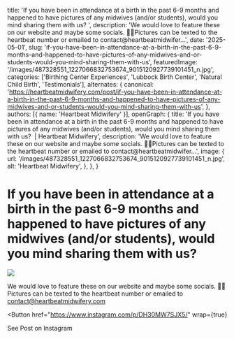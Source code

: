   title: 'If you have been in attendance at a birth in the past 6-9 months and happened to have pictures of any midwives (and/or students), would you mind sharing them with us? ',
  description: 'We would love to feature these on our website and maybe some socials. 🫶🏼Pictures can be texted to the heartbeat number or emailed to contact@heartbeatmidwifer...',
  date: '2025-05-01',
  slug: 'if-you-have-been-in-attendance-at-a-birth-in-the-past-6-9-months-and-happened-to-have-pictures-of-any-midwives-and-or-students-would-you-mind-sharing-them-with-us',
  featuredImage: '/images/487328551_1227066832753674_9015120927739101451_n.jpg',
  categories: ['Birthing Center Experiences', 'Lubbock Birth Center', 'Natural Child Birth', 'Testimonials'],
  alternates: {
    canonical: 'https://heartbeatmidwifery.com/post/if-you-have-been-in-attendance-at-a-birth-in-the-past-6-9-months-and-happened-to-have-pictures-of-any-midwives-and-or-students-would-you-mind-sharing-them-with-us',
  },
  authors: [{ name: 'Heartbeat Midwifery' }],
  openGraph: {
    title: 'If you have been in attendance at a birth in the past 6-9 months and happened to have pictures of any midwives (and/or students), would you mind sharing them with us?  | Heartbeat Midwifery',
    description: 'We would love to feature these on our website and maybe some socials. 🫶🏼Pictures can be texted to the heartbeat number or emailed to contact@heartbeatmidwifer...',
    image: {
      url: '/images/487328551_1227066832753674_9015120927739101451_n.jpg',
      alt: 'Heartbeat Midwifery',
    },
  },
}


# If you have been in attendance at a birth in the past 6-9 months and happened to have pictures of any midwives (and/or students), would you mind sharing them with us?

<Image
  src="/images/487328551_1227066832753674_9015120927739101451_n.jpg"
  size="large"
  wrap={true}
/>

We would love to feature these on our website and maybe some socials. 🫶🏼Pictures can be texted to the heartbeat number or emailed to contact@heartbeatmidwifery.com

<Button
  href="https://www.instagram.com/p/DH30MW7SJX5/"
  wrap={true}
>
  See Post on Instagram
</Button>
